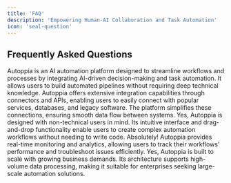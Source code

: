 ```yaml
---
title: 'FAQ'
description: 'Empowering Human-AI Collaboration and Task Automation'
icon: 'seal-question'
---
```


## Frequently Asked Questions

<AccordionGroup>
  <Accordion title="What is Autoppia, and what does it do?">
    Autoppia is an AI automation platform designed to streamline workflows and processes by integrating AI-driven decision-making and task automation. It allows users to build automated pipelines without requiring deep technical knowledge.
  </Accordion>

  <Accordion title="How does Autoppia integrate with external systems and APIs?">
    Autoppia offers extensive integration capabilities through connectors and APIs, enabling users to easily connect with popular services, databases, and legacy software. The platform simplifies these connections, ensuring smooth data flow between systems.
  </Accordion>

  <Accordion title="Can non-technical users create automation workflows in Autoppia?">
    Yes, Autoppia is designed with non-technical users in mind. Its intuitive interface and drag-and-drop functionality enable users to create complex automation workflows without needing to write code.
  </Accordion>

  <Accordion title="Does Autoppia support real-time monitoring of automation workflows?">
    Absolutely! Autoppia provides real-time monitoring and analytics, allowing users to track their workflows' performance and troubleshoot issues efficiently.
  </Accordion>

  <Accordion title="Is Autoppia scalable for enterprise-level automation needs?">
    Yes, Autoppia is built to scale with growing business demands. Its architecture supports high-volume data processing, making it suitable for enterprises seeking large-scale automation solutions.
  </Accordion>
</AccordionGroup>
